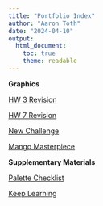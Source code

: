 ```yaml
---
title: "Portfolio Index"
author: "Aaron Toth"
date: "2024-04-10"
output:
  html_document:
    toc: true
    theme: readable
---
```


**Graphics**

[HW 3 Revision](~/Git/docs/DATA_304/DATA 304 Final Portfolio/1_HW_3_Revision/HW_3_Revision.html)

[HW 7 Revision]()

[New Challenge]()

[Mango Masterpiece]()


**Supplementary Materials**

[Palette Checklist]()

[Keep Learning]()